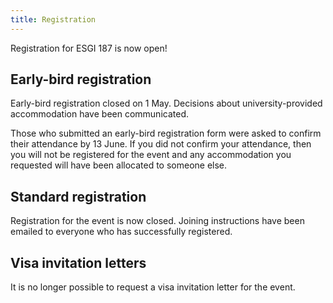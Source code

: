 ```yaml
---
title: Registration
---
```


Registration for ESGI 187 is now open!  

## Early-bird registration

Early-bird registration closed on 1 May.  Decisions about university-provided accommodation have been communicated.

Those who submitted an early-bird registration form were
asked to confirm their attendance by 13 June.  If you 
did not confirm your attendance, then you will not be
registered for the event and any accommodation you requested
will have been allocated to someone else.

## Standard registration

Registration for the event is now closed.  Joining instructions have been emailed to everyone who has successfully registered.

## Visa invitation letters

It is no longer possible to request a visa invitation letter for
the event.